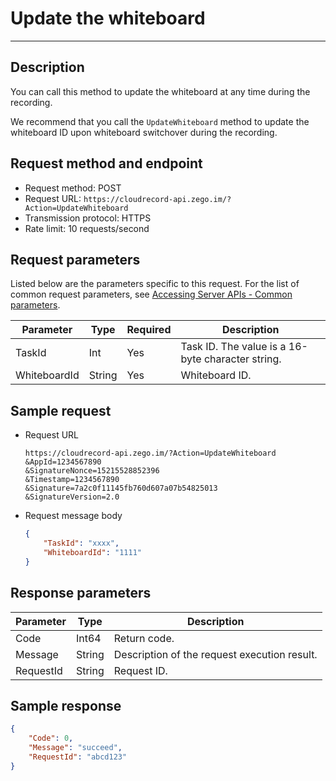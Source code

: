 # Update the whiteboard
---


## Description

You can call this method to update the whiteboard at any time during the recording.

We recommend that you call the `UpdateWhiteboard` method to update the whiteboard ID upon whiteboard switchover during the recording.

## Request method and endpoint

- Request method: POST
- Request URL: `https://cloudrecord-api.zego.im/?Action=UpdateWhiteboard`
- Transmission protocol: HTTPS
- Rate limit: 10 requests/second

## Request parameters

Listed below are the parameters specific to this request. For the list of common request parameters, see [Accessing Server APIs - Common parameters](./Accessing%20Server%20APIs.mdx#public-request-parameters).

| Parameter | Type | Required | Description |
|-----------|------|----------|-------------|
| TaskId | Int | Yes | Task ID. The value is a 16-byte character string. |
| WhiteboardId | String | Yes | Whiteboard ID. |


## Sample request

- Request URL  
    ```
    https://cloudrecord-api.zego.im/?Action=UpdateWhiteboard
    &AppId=1234567890
    &SignatureNonce=15215528852396
    &Timestamp=1234567890
    &Signature=7a2c0f11145fb760d607a07b54825013
    &SignatureVersion=2.0
    ```
- Request message body  
    ```json
    {
        "TaskId": "xxxx",
        "WhiteboardId": "1111"
    }
    ```

## Response parameters

| Parameter | Type | Description |
|-----------|------|-------------|
| Code | Int64 | Return code. |
| Message | String | Description of the request execution result. |
| RequestId | String | Request ID. |

## Sample response

```json
{
    "Code": 0,
    "Message": "succeed",
    "RequestId": "abcd123"
}
```
